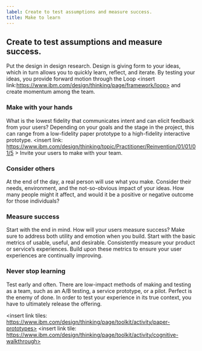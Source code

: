 ```yaml
---
label: Create to test assumptions and measure success.
title: Make to learn
---
```


## Create to test assumptions and measure success.

Put the design in design research. Design is giving form to your ideas, which in turn allows you to quickly learn, reflect, and iterate. By testing your ideas, you provide forward motion through the Loop <insert link:https://www.ibm.com/design/thinking/page/framework/loop> and create momentum among the team.

### Make with your hands

What is the lowest fidelity that communicates intent and can elicit feedback from your users? Depending on your goals and the stage in the project, this can range from a low-fidelity paper prototype to a high-fidelity interactive prototype. <insert link: <https://www.ibm.com/design/thinking/topic/Practitioner/Reinvention/01/01/01/5> > Invite your users to make with your team.

### Consider others

At the end of the day, a real person will use what you make. Consider their needs, environment, and the not-so-obvious impact of your ideas. How many people might it affect, and would it be a positive or negative outcome for those individuals?

### Measure success

Start with the end in mind. How will your users measure success? Make sure to address both utility and emotion when you build. Start with the basic metrics of usable, useful, and desirable. Consistently measure your product or service’s experiences. Build upon these metrics to ensure your user experiences are continually improving.

### Never stop learning

Test early and often. There are low-impact methods of making and testing as a team, such as an A/B testing, a service prototype, or a pilot. Perfect is the enemy of done. In order to test your experience in its true context, you have to ultimately release the offering. 

<insert link tiles: https://www.ibm.com/design/thinking/page/toolkit/activity/paper-prototypes> <insert link tile: https://www.ibm.com/design/thinking/page/toolkit/activity/cognitive-walkthrough>
